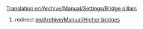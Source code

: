 [[Translation:en/Archive/Manual/Settings/Bridge pillars]]
#redirect [[en/Archive/Manual/Higher bridges]]